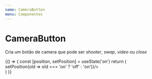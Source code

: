 ```yaml
---
name: CameraButton
menu: Componentes
---
```



# CameraButton
Cria um botão de camera que pode ser *shooter*, *swap*, *video* ou *close*

<Playground>
	{() => {
		const [position, setPosition] = useState('on')
		return (
			<div style={{ ...containerDocz, display: 'grid', gridTemplateColumns: 'auto auto auto auto', gridColumnGap: '30px', margin: '0 auto 20px', alignItems: 'center', justifyContent: 'center' }}>
				<div style={{ background: 'grey' }}>
					<CameraButton type='shooter' />
				</div>
				<CameraButton type='swap' />
				<CameraButton type='video' position={position} click={() => setPosition(old => old === 'on' ? 'off' : 'on')}/>
				<CameraButton type='close'/>
			</div>
		)
	}}
</Playground>

<Props of={CameraButton} />